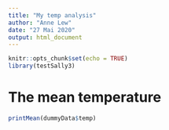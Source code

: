 ```yaml
---
title: "My temp analysis"
author: "Anne Lew"
date: "27 Mai 2020"
output: html_document
---
```


```r
knitr::opts_chunk$set(echo = TRUE)
library(testSally3)
```

# The mean temperature

```r
printMean(dummyData$temp)
```

